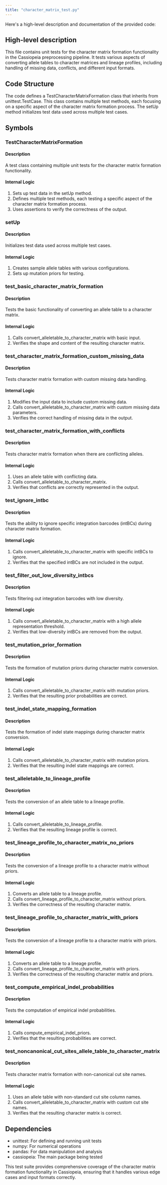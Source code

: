 ```yaml
---
title: "character_matrix_test.py"
---
```


Here's a high-level description and documentation of the provided code:

## High-level description
This file contains unit tests for the character matrix formation functionality in the Cassiopeia preprocessing pipeline. It tests various aspects of converting allele tables to character matrices and lineage profiles, including handling of missing data, conflicts, and different input formats.

## Code Structure
The code defines a TestCharacterMatrixFormation class that inherits from unittest.TestCase. This class contains multiple test methods, each focusing on a specific aspect of the character matrix formation process. The setUp method initializes test data used across multiple test cases.

## Symbols

### TestCharacterMatrixFormation
#### Description
A test class containing multiple unit tests for the character matrix formation functionality.

#### Internal Logic
1. Sets up test data in the setUp method.
2. Defines multiple test methods, each testing a specific aspect of the character matrix formation process.
3. Uses assertions to verify the correctness of the output.

### setUp
#### Description
Initializes test data used across multiple test cases.

#### Internal Logic
1. Creates sample allele tables with various configurations.
2. Sets up mutation priors for testing.

### test_basic_character_matrix_formation
#### Description
Tests the basic functionality of converting an allele table to a character matrix.

#### Internal Logic
1. Calls convert_alleletable_to_character_matrix with basic input.
2. Verifies the shape and content of the resulting character matrix.

### test_character_matrix_formation_custom_missing_data
#### Description
Tests character matrix formation with custom missing data handling.

#### Internal Logic
1. Modifies the input data to include custom missing data.
2. Calls convert_alleletable_to_character_matrix with custom missing data parameters.
3. Verifies the correct handling of missing data in the output.

### test_character_matrix_formation_with_conflicts
#### Description
Tests character matrix formation when there are conflicting alleles.

#### Internal Logic
1. Uses an allele table with conflicting data.
2. Calls convert_alleletable_to_character_matrix.
3. Verifies that conflicts are correctly represented in the output.

### test_ignore_intbc
#### Description
Tests the ability to ignore specific integration barcodes (intBCs) during character matrix formation.

#### Internal Logic
1. Calls convert_alleletable_to_character_matrix with specific intBCs to ignore.
2. Verifies that the specified intBCs are not included in the output.

### test_filter_out_low_diversity_intbcs
#### Description
Tests filtering out integration barcodes with low diversity.

#### Internal Logic
1. Calls convert_alleletable_to_character_matrix with a high allele representation threshold.
2. Verifies that low-diversity intBCs are removed from the output.

### test_mutation_prior_formation
#### Description
Tests the formation of mutation priors during character matrix conversion.

#### Internal Logic
1. Calls convert_alleletable_to_character_matrix with mutation priors.
2. Verifies that the resulting prior probabilities are correct.

### test_indel_state_mapping_formation
#### Description
Tests the formation of indel state mappings during character matrix conversion.

#### Internal Logic
1. Calls convert_alleletable_to_character_matrix with mutation priors.
2. Verifies that the resulting indel state mappings are correct.

### test_alleletable_to_lineage_profile
#### Description
Tests the conversion of an allele table to a lineage profile.

#### Internal Logic
1. Calls convert_alleletable_to_lineage_profile.
2. Verifies that the resulting lineage profile is correct.

### test_lineage_profile_to_character_matrix_no_priors
#### Description
Tests the conversion of a lineage profile to a character matrix without priors.

#### Internal Logic
1. Converts an allele table to a lineage profile.
2. Calls convert_lineage_profile_to_character_matrix without priors.
3. Verifies the correctness of the resulting character matrix.

### test_lineage_profile_to_character_matrix_with_priors
#### Description
Tests the conversion of a lineage profile to a character matrix with priors.

#### Internal Logic
1. Converts an allele table to a lineage profile.
2. Calls convert_lineage_profile_to_character_matrix with priors.
3. Verifies the correctness of the resulting character matrix and priors.

### test_compute_empirical_indel_probabilities
#### Description
Tests the computation of empirical indel probabilities.

#### Internal Logic
1. Calls compute_empirical_indel_priors.
2. Verifies that the resulting probabilities are correct.

### test_noncanonical_cut_sites_allele_table_to_character_matrix
#### Description
Tests character matrix formation with non-canonical cut site names.

#### Internal Logic
1. Uses an allele table with non-standard cut site column names.
2. Calls convert_alleletable_to_character_matrix with custom cut site names.
3. Verifies that the resulting character matrix is correct.

## Dependencies
- unittest: For defining and running unit tests
- numpy: For numerical operations
- pandas: For data manipulation and analysis
- cassiopeia: The main package being tested

This test suite provides comprehensive coverage of the character matrix formation functionality in Cassiopeia, ensuring that it handles various edge cases and input formats correctly.